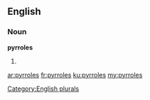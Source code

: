 ==English==

===Noun===
'''pyrroles'''

# {{plural of|pyrrole}}

[[Category:English plurals]]

[[ar:pyrroles]]
[[fr:pyrroles]]
[[ku:pyrroles]]
[[my:pyrroles]]